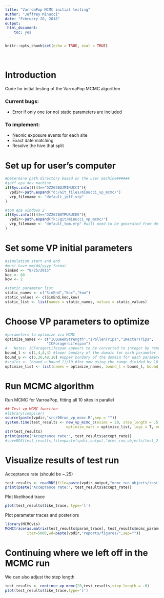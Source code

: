 ```yaml
---
title: "VarroaPop MCMC initial testing"
author: "Jeffrey Minucci"
date: "February 20, 2018"
output: 
 html_document:
    toc: yes
---
```


```r
knitr::opts_chunk$set(echo = TRUE, eval = TRUE)
```
<base target="_top"/>
<br>


Introduction
=====================

Code for initial testing of the VarroaPop MCMC algorithm

### Current bugs:
* Error if only one (or no) static parameters are included

### To implement:
* Neonic exposure events for each site
* Exact date matching
* Resolve the hive that split


Set up for user's computer
====================
```r
#Determine path directory based on the user machine######
#jeff epa dev machine
if(Sys.info()[4]=="DZ2626UJMINUCCI"){
  vpdir<-path.expand("d:/Git_files/minucci_vp_mcmc/")
  vrp_filename <- "default_jeff.vrp"
}

#tom epa windows 2
if(Sys.info()[4]=="DZ2626UTPURUCKE"){
  vpdir<-path.expand("k:/git/minucci_vp_mcmc/")
  vrp_filename <- "default_tom.vrp" #will need to be generated from default_jeff.vrp with pointer to Tom's weather file location
}

```


Set some VP initial parameters
============================
```r
#simulation start and end
#must have mm/dd/yyyy format
SimEnd <- "8/25/2015"
koc <- 60
kow <- 2

#static parameter list
static_names <- c("SimEnd","koc","kow")
static_values <- c(SimEnd,koc,kow)
static_list <- list(names = static_names, values = static_values)


```


Choose VP parameters to optimize
===================================
```r
#parameters to optimize via MCMC
optimize_names <- c("ICQueenStrength","IPollenTrips","INectarTrips",
                   "ICForagerLifespan")
#   Notes: ICForagerLifespan appears to be converted to integer by removing decimal places in VP
bound_l <- c(1,4,4,4) #lower bondary of the domain for each parameter to be optimized
bound_u <- c(5,30,48,16) #upper bondary of the domain for each parameter to be optimized
#scales <- (bound_u-bound_l)/10 #for now using the range divided by 10
optimize_list <- list(names = optimize_names, bound_l = bound_l, bound_u = bound_u)

```

Run MCMC algorithm
===================================

Run MCMC for VarroaPop, fitting all 10 sites in parallel

```r
## Test vp MCMC function
#library(compiler)
source(paste(vpdir,"src/00run_vp_mcmc.R",sep = "")) 
system.time(test_results <- new_vp_mcmc_c(nsims = 20, step_length = .5, vp_dir=vpdir, static_vars = static_list, 
                            optimize_vars = optimize_list, logs = T, verbose = T))[3]
str(test_results)
print(paste("Acceptance rate:", test_results$accept_rate))
#saveRDS(test_results,file=paste(vpdir_output,"mcmc_run_objects/test_2_20_18.rds",sep = ""))

```

Visualize results of test run
====================================
Acceptance rate (should be ~.25)
```r
test_results <- readRDS(file=paste(vpdir_output,"mcmc_run_objects/test_2_20_18.rds",sep = ""))
print(paste("Acceptance rate:", test_results$accept_rate))
```

Plot likelihood trace
```r
plot(test_results$like_trace, type='l')
```


Plot parameter traces and posteriors 
```r
library(MCMCvis)
MCMCtrace(as.matrix(test_results$param_trace[, test_results$mcmc_params$optimize_vars[["names"]]]),filename="test_fulltrace",
          iter=5000,wd=paste(vpdir,"reports/figures/",sep=""))
```


Continuing where we left off in the MCMC run
========================================
We can also adjust the step length. 
```r

test_results <- continue_vp_mcmc(20,test_results,step_length = .6)
plot(test_results$like_trace,type='l')

```